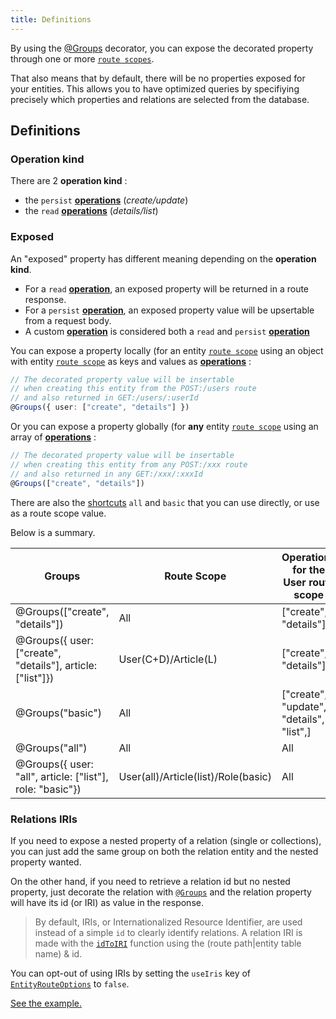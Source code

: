 ```yaml
---
title: Definitions
---
```


By using the [@Groups](/definitions#groups) decorator, you can expose the decorated property through one or more
[`route scopes`](/entity-routes/route-scope/).

That also means that by default, there will be no properties exposed for your entities. This allows you to have
optimized queries by specifiying precisely which properties and relations are selected from the database.

## Definitions

### Operation kind

There are 2 **operation kind** :

-   the `persist` [**operations**](/entity-routes/operations/) (_create/update_)
-   the `read` [**operations**](/entity-routes/operations/) (_details/list_)

### Exposed

An "exposed" property has different meaning depending on the **operation kind**.

-   For a `read` [**operation**](/entity-routes/operations/), an exposed property will be returned in a route response.
-   For a `persist` [**operation**](/entity-routes/operations/), an exposed property value will be upsertable from a
    request body.
-   A custom [**operation**](/entity-routes/operations/) is considered both a `read` and `persist`
    [**operation**](/entity-routes/operations/)

You can expose a property locally (for an entity [`route scope`](/entity-routes/route-scope) using an object with entity
[`route scope`](/entity-routes/route-scope) as keys and values as [**operations**](/entity-routes/operations/) :

```typescript
// The decorated property value will be insertable
// when creating this entity from the POST:/users route
// and also returned in GET:/users/:userId
@Groups({ user: ["create", "details"] })
```

Or you can expose a property globally (for **any** entity [`route scope`](/entity-routes/route-scope) using an array of
[**operations**](/entity-routes/operations/) :

```typescript
// The decorated property value will be insertable
// when creating this entity from any POST:/xxx route
// and also returned in any GET:/xxx/:xxxId
@Groups(["create", "details"])
```

There are also the [shortcuts](operations#shortcuts) `all` and `basic` that you can use directly, or use as a route
scope value.

Below is a summary.

| Groups                                                     | Route Scope                         | Operations for the User route scope      |
| ---------------------------------------------------------- | ----------------------------------- | ---------------------------------------- |
| @Groups(["create", "details"])                             | All                                 | ["create", "details"]                    |
| @Groups({ user: ["create", "details"], article: ["list"]}) | User(C+D)/Article(L)                | ["create", "details"]                    |
| @Groups("basic")                                           | All                                 | ["create", "update", "details", "list",] |
| @Groups("all")                                             | All                                 | All                                      |
| @Groups({ user: "all", article: ["list"], role: "basic"})  | User(all)/Article(list)/Role(basic) | All                                      |

### Relations IRIs

If you need to expose a nested property of a relation (single or collections), you can just add the same group on both
the relation entity and the nested property wanted.

On the other hand, if you need to retrieve a relation id but no nested property, just decorate the relation with
[`@Groups`](/definitions#groups) and the relation property will have its id (or IRI) as value in the response.

> By default, IRIs, or Internationalized Resource Identifier, are used instead of a simple `id` to clearly identify
> relations. A relation IRI is made with the [`idToIRI`](/definitions#idtoiri) function using the (route path|entity
> table name) & id.

You can opt-out of using IRIs by setting the `useIris` key of [`EntityRouteOptions`](/definitions#entityrouteoptions) to
`false`.

[See the example.](#iri)
